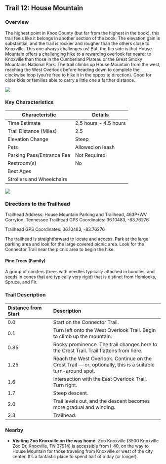 ## Trail 12: House Mountain

### Overview

The highest point in Knox County (but far from the highest in the book), this trail feels like it belongs in another section of the book. The elevation gain is substantial, and the trail is rockier and rougher than the others close to Knoxville. This one always challenges us! But, the flip side is that House Mountain offers a challenging hike to a rewarding overlook far nearer to Knoxville than those in the Cumberland Plateau or the Great Smoky Mountains National Park. The trail climbs up House Mountain from the west, reaching the West Overlook before heading down to complete the clockwise loop (you're free to hike it in the opposite direction). Good for older kids or families able to carry a little one a farther distance.

![](img/trail-12-figure-01.jpg)

### Key Characteristics

| **Characteristic**        | **Details**           |
|---------------------------|-----------------------|
| Time Estimate             | 2.5 hours - 4.5 hours |
| Trail Distance (Miles)    | 2.5                   |
| Elevation Change          | Steep                 |
| Pets                      | Allowed on leash      |
| Parking Pass/Entrance Fee | Not Required          |
| Restroom(s)               | No                    |
| Best Ages                 |                       |
| Strollers and Wheelchairs |                       |

![](maps/trail-12-map.jpeg)

### Directions to the Trailhead

Trailhead Address: House Mountain Parking and Trailhead, 463P+WV Corryton, Tennessee Trailhead GPS Coordinates: 36.10483, -83.76276

Trailhead GPS Coordinates: 36.10483, -83.76276

The trailhead is straightforward to locate and access. Park at the large parking area and look for the large covered picnic area. Look for the Connector Trail near the picnic area to begin the hike.

::: {.callout-note appearance="simple" icon="true"}
#### Pine Trees (Family)  
A group of conifers (trees with needles typically attached in bundles, and seeds in cones that are typically very rigid) that is distinct from Hemlocks, Spruce, and Fir.  
:::

### Trail Description

| Distance from Start | Description                                                                                                   |
|:--------------------|:-------------------------------------------------|
| 0.0                 | Start on the Connector Trail.                                                                                 |
| 0.1                 | Turn left onto the West Overlook Trail. Begin to climb up the mountain.                                       |
| 0.85                | Rocky prominence. The trail changes here to the Crest Trail. Trail flattens from here.                        |
| 1.25                | Reach the West Overlook. Continue on the Crest Trail --- or, optionally, this is a suitable turn-around spot. |
| 1.6                 | Intersection with the East Overlook Trail. Turn right.                                                        |
| 1.7                 | Steep descent.                                                                                                |
| 2.0                 | Trail levels out, and the descent becomes more gradual and winding.                                           |
| 2.3                 | Trailhead.                                                                                                    |

### Nearby

-   **Visiting Zoo Knoxville on the way home.** Zoo Knoxville (3500 Knoxville Zoo Dr, Knoxville, TN 37914) is accessible from I-40, on the way to House Mountain for those traveling from Knoxville or west of the city center. It's a fantastic place to spend half of a day (or longer).
